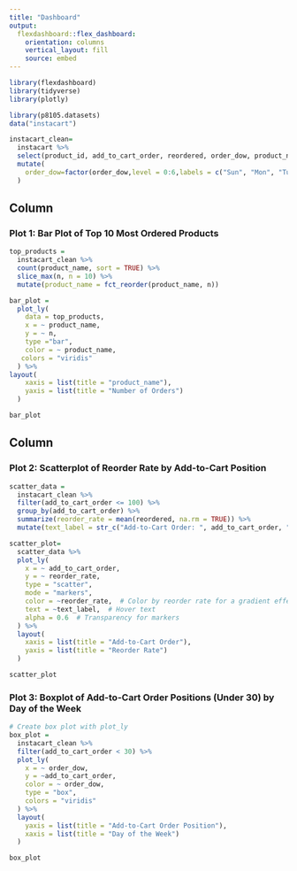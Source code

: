 ```yaml
---
title: "Dashboard"
output: 
  flexdashboard::flex_dashboard:
    orientation: columns
    vertical_layout: fill
    source: embed
---
```


```r
library(flexdashboard)
library(tidyverse)
library(plotly)

library(p8105.datasets)
data("instacart")
```

```r
instacart_clean=
  instacart %>% 
  select(product_id, add_to_cart_order, reordered, order_dow, product_name) %>% 
  mutate(
    order_dow=factor(order_dow,level = 0:6,labels = c("Sun", "Mon", "Tue", "Wed", "Thu", "Fri", "Sat"))
  )
```

Column {data-width=650}
-----------------------------------------------------------------------

### Plot 1: Bar Plot of Top 10 Most Ordered Products

```r
top_products =
  instacart_clean %>%
  count(product_name, sort = TRUE) %>%
  slice_max(n, n = 10) %>% 
  mutate(product_name = fct_reorder(product_name, n))

bar_plot =
  plot_ly(
    data = top_products,
    x = ~ product_name,
    y = ~ n,
    type ="bar",
    color = ~ product_name,
   colors = "viridis"
  ) %>% 
layout(
    xaxis = list(title = "product_name"),
    yaxis = list(title = "Number of Orders")
  )

bar_plot
```

Column {data-width=350}
-----------------------------------------------------------------------

### Plot 2: Scatterplot of Reorder Rate by Add-to-Cart Position

```r
scatter_data =
  instacart_clean %>%
  filter(add_to_cart_order <= 100) %>% 
  group_by(add_to_cart_order) %>%
  summarize(reorder_rate = mean(reordered, na.rm = TRUE)) %>% 
  mutate(text_label = str_c("Add-to-Cart Order: ", add_to_cart_order, "\nReorder Rate: ", round(reorder_rate, 2)))

scatter_plot=
  scatter_data %>%
  plot_ly(
    x = ~ add_to_cart_order, 
    y = ~ reorder_rate, 
    type = "scatter", 
    mode = "markers",
    color = ~reorder_rate,  # Color by reorder rate for a gradient effect
    text = ~text_label,  # Hover text
    alpha = 0.6  # Transparency for markers
  ) %>%
  layout(
    xaxis = list(title = "Add-to-Cart Order"),
    yaxis = list(title = "Reorder Rate")
  )

scatter_plot

```

### Plot 3: Boxplot of Add-to-Cart Order Positions (Under 30) by Day of the Week

```r
# Create box plot with plot_ly
box_plot =
  instacart_clean %>%
  filter(add_to_cart_order < 30) %>% 
  plot_ly(
    x = ~ order_dow,
    y = ~add_to_cart_order,
    color = ~ order_dow,
    type = "box",
    colors = "viridis" 
  ) %>%
  layout(
    yaxis = list(title = "Add-to-Cart Order Position"),
    xaxis = list(title = "Day of the Week")
  )

box_plot
```

